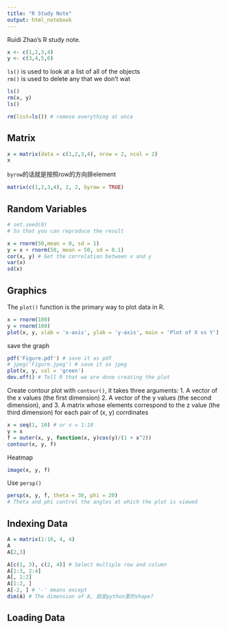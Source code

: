 ```yaml
---
title: "R Study Note"
output: html_notebook
---
```

Ruidi Zhao's R study note. 

```r
x <- c(1,2,3,4)
y <- c(3,4,5,6)
```

`ls()` is used to look at a list of all of the objects <br>
`rm()` is used to delete any that we don't wat
```r
ls() 
rm(x, y) 
ls()
```
```r
rm(list=ls()) # remove everything at once
```

## Matrix
```r
x = matrix(data = c(1,2,3,4), nrow = 2, ncol = 2)
x
```

`byrow`的话就是按照row的方向排element
```r
matrix(c(1,2,3,4), 2, 2, byrow = TRUE)
```

## Random Variables
```r
# set.seed(0)
# So that you can reproduce the result

x = rnorm(50,mean = 0, sd = 1)
y = x + rnorm(50, mean = 50, sd = 0.1)
cor(x, y) # Get the correlation between x and y 
var(x)
sd(x)
```

## Graphics
The `plot()` function is the primary way to plot data in R. 
```r
x = rnorm(100)
y = rnorm(100)
plot(x, y, xlab = 'x-axis', ylab = 'y-axis', main = 'Plot of X vs Y')
```

save the graph
```r
pdf('Figure.pdf') # save it as pdf
# jpeg('Figure.jpeg') # save it as jpeg
plot(x, y, col = 'green')
dev.off() # Tell R that we are done creating the plot
```
Create contour plot with `contour()`, it takes three arguments:
1. A vector of the x values (the first dimension)
2. A vector of the y values (the second dimension), and 
3. A matrix whose elements correspond to the z value (the third dimension) for each pair of (x, y) corrdinates

```r
x = seq(1, 10) # or x = 1:10
y = x
f = outer(x, y, function(x, y)cos(y)/(1 + x^2))
contour(x, y, f)
```
Heatmap 
```r
image(x, y, f)
```
Use `persp()`
```r
persp(x, y, f, theta = 30, phi = 20)
# Theta and phi control the angles at which the plot is viewed
```
## Indexing Data
```r
A = matrix(1:16, 4, 4)
A
A[2,3]
```
```r
A[c(1, 3), c(2, 4)] # Select multiple row and column
A[1:3, 2:4]
A[, 1:2]
A[1:2, ]
A[-2, ] # '-' means except
dim(A) # The dimension of A, 就是python里的shape?
```
## Loading Data



